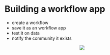 # Building a workflow app


* create a workflow
* save it as an workflow app
* test it on data
* notify the community it exists

<center>![](images/goldfish.png)</center>
